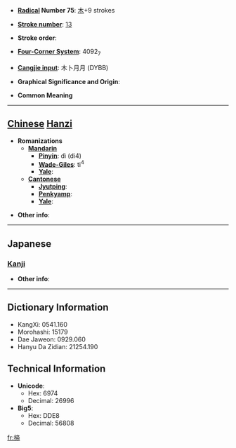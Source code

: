 * '''[[Wiktionary:Chinese radical index| Radical]] Number 75''': [[Wiktionary:Chinese radical index 木|木]]+9 strokes

* '''[[Wiktionary:Chinese total strokes index|Stroke number]]''': [[Wiktionary:Chinese total strokes index 13|13]]

* '''Stroke order''': 

* '''[[Wiktionary:Chinese four corner index|Four-Corner System]]''': 4092<sub>7</sub>

* '''[[Wiktionary:Chinese Cangjie index|Cangjie input]]''': 木卜月月 (DYBB)

* '''Graphical Significance and Origin''': 

* '''Common Meaning'''

----

== [[Chinese]] [[Hanzi]] ==

* '''Romanizations'''
** '''[[Mandarin]]'''
*** '''[[Pinyin]]''': dì (di4)
*** '''[[Wade-Giles]]''': ti<sup>4</sup>
*** '''[[Yale]]''': 
** '''[[Cantonese]]'''
*** '''[[Jyutping]]''':
*** '''[[Penkyamp]]''': 
*** '''[[Yale]]''': 

* '''Other info''': 

----

==Japanese==
===[[Kanji]]===
{{kanji|on readings=[[てい]] (tei), [[ち]] (chi), [[し]] (shi)
|kun readings=[[かんざし]] (kanzashi), [[ね]] (ne)
}}

* '''Other info''':  

----

== Dictionary Information ==

* KangXi: 0541.160
* Morohashi: 15179
* Dae Jaweon: 0929.060
* Hanyu Da Zidian: 21254.190

== Technical Information ==

* '''Unicode''':
** Hex: 6974
** Decimal: 26996
* '''Big5''':
** Hex: DDE8
** Decimal: 56808

[[fr:楴]]